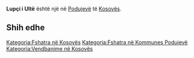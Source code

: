 {{Fshat në 
 | Emri                = Lupçi i Ultë
 | EmriAlt                = 
 | NAME_SHORT_FORM=      
 | NAME_GENERIC=      
 | NAME_SORT_NAME_RO=      LUPCIIULTE
 | FULL_NAME_RO = Lupçi i Ultë
 | FULL_NAME_ND_RO=Lupci i Ulte
 | SORT_NAME_RG=LUPCIIULTE
 | FULL_NAME_RG=Lupçi i Ultë
 | FULL_NAME_ND_RG=Lupci i Ulte
 | SRP_NAME_SHORT_FORM=      
 | SRP_NAME_GENERIC=      
 | SRP_NAME_SORT_NAME_RO=      
 | SRP_FULL_NAME_RO = 
 | SRP_FULL_NAME_ND_RO=
 | SRP_SORT_NAME_RG=
 | SRP_FULL_NAME_RG=
 | SRP_FULL_NAME_ND_RG=
 | Emri (Rasa dhanore) = 
 | Figura              = 
 | Shteti              = Kosovo
 | Komuna              = Podujevë
 | Kodi postar         = 
 | Sipërfaqja          = 

 | Popullsia           = 

 | Regj. i popullsisë  = 
 | Dend. e popullsisë  = 
 | Faqja zyrtare       = 
 <!--- Koordinatat ----> 
 | Gjerësia            = 42.793889
 | Gjatësia            = 21.150833
 | Lartësia            = 
}}
'''Lupçi i Ultë''' është një [[]] në [[Podujevë]] të [[Kosovës]].

<!-- == Gjeografia == -->
<!-- == Historia == -->
<!-- == Demografia == -->
== Shih edhe ==
{{Komuna Podujevë}}
{{Kosovo-Administrata-Cung}}

[[Kategoria:Fshatra në Kosovës]]
[[Kategoria:Fshatra në Kommunes Podujevë]]
[[Kategoria:Vendbanime në Kosovës]]